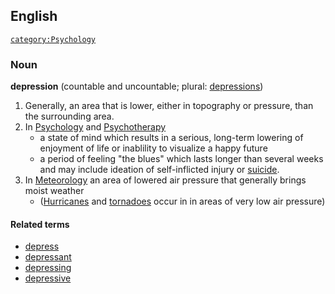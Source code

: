 ==English==
 [[category:Psychology]]
=== Noun ===
'''depression''' (countable and uncountable; plural: [[depressions]])

#Generally, an area that is lower, either in topography or pressure, than the surrounding area.
#In [[:w:Psychology|Psychology]] and [[:w:Psychotherapy|Psychotherapy]] 
#*a state of mind which results in a serious, long-term lowering of enjoyment of life or inablility to visualize a happy future
#*a period of feeling "the blues" which lasts longer than several weeks and may include ideation of self-inflicted injury or [[suicide]].
#In [[Meteorology]] an area of lowered air pressure that generally brings moist weather 
#*([[Hurricane|Hurricanes]] and [[tornado|tornadoes]] occur in in areas of very low air pressure)

====Related terms====
*[[depress]]
*[[depressant]]
*[[depressing]]
*[[depressive]]